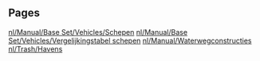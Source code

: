 
== Pages ==
[[nl/Manual/Base Set/Vehicles/Schepen]]
[[nl/Manual/Base Set/Vehicles/Vergelijkingstabel schepen]]
[[nl/Manual/Waterwegconstructies]]
[[nl/Trash/Havens]]
